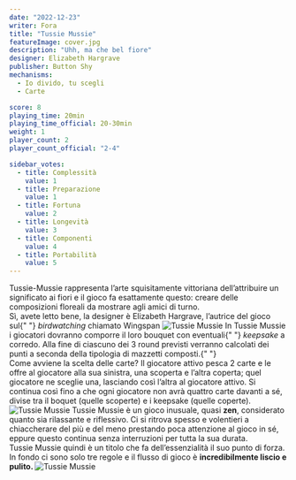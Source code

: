 ```yaml
---
date: "2022-12-23"
writer: Fora
title: "Tussie Mussie"
featureImage: cover.jpg
description: "Uhh, ma che bel fiore"
designer: Elizabeth Hargrave
publisher: Button Shy
mechanisms:
  - Io divido, tu scegli
  - Carte

score: 8
playing_time: 20min
playing_time_official: 20-30min
weight: 1
player_count: 2
player_count_official: "2-4"

sidebar_votes:
  - title: Complessità
    value: 1
  - title: Preparazione
    value: 1
  - title: Fortuna
    value: 2
  - title: Longevità
    value: 3
  - title: Componenti
    value: 4
  - title: Portabilità
    value: 5
---
```


<Setting>
  Tussie-Mussie rappresenta l’arte squisitamente vittoriana dell’attribuire un
  significato ai fiori e il gioco fa esattamente questo: creare delle
  composizioni floreali da mostrare agli amici di turno. <br />
  Sì, avete letto bene, la designer è Elizabeth Hargrave, l’autrice del gioco sul{" "}
  <em>birdwatching</em> chiamato <Link to="/reviews/wingspan">Wingspan</Link>
</Setting>

<img src="./game1.jpg?t=3" alt="Tussie Mussie" />

<Rules>
  In Tussie Mussie i giocatori dovranno comporre il loro bouquet con eventuali{" "}
  <em>keepsake</em> a corredo. Alla fine di ciascuno dei 3 round previsti
  verranno calcolati dei punti a seconda della tipologia di mazzetti composti.{" "}
  <br />
  Come avviene la scelta delle carte? Il giocatore attivo pesca 2 carte e le offre
  al giocatore alla sua sinistra, una scoperta e l’altra coperta; quel giocatore
  ne sceglie una, lasciando così l’altra al giocatore attivo. Si continua così fino
  a che ogni giocatore non avrà quattro carte davanti a sé, divise tra il boquet
  (quelle scoperte) e i keepsake (quelle coperte).
</Rules>

<img src="./game2.jpg?t=3" alt="Tussie Mussie" />

<Feedback>
  Tussie Mussie è un gioco inusuale, quasi <strong>zen</strong>, considerato
  quanto sia rilassante e riflessivo. Ci si ritrova spesso e volentieri a
  chiaccherare del più e del meno prestando poca attenzione al gioco in sé,
  eppure questo continua senza interruzioni per tutta la sua durata. <br />
  Tussie Mussie quindi è un titolo che fa dell’essenzialità il suo punto di forza.
  In fondo ci sono solo tre regole e il flusso di gioco è <strong>
    incredibilmente liscio e pulito.
  </strong>
</Feedback>

<img src="./game3.jpg?t=3" alt="Tussie Mussie" />
